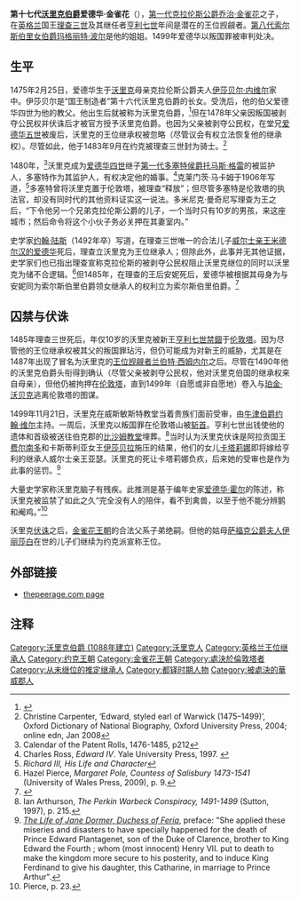 {{Infobox royalty
| name = 爱德华·金雀花
| title      =第十七代[[沃里克伯爵|沃里克伯爵]]
| image = WarwickRousRoll.jpg
| caption = 沃里克伯爵的[[盾|盾]]
| module             = {{Infobox royalty| embed = yes
| reign          = 1492年9月20日{{snd}}1499年11月28日
| reign-type     = 任期
| predecessor = [[第十六代沃里克伯爵夫人安妮·内维尔|第十六代沃里克伯爵夫人安妮·内维尔]]
| successor      = 爵位没收
| birth_date     = 1475年2月25日
| birth_place    = 英格兰[[沃里克郡|沃里克郡]][[沃里克|沃里克]]
| death_date     = {{death date and age|1499|11|28|1475|2|25|df=y}}
| death_place    = 英格兰[[伦敦|伦敦]][[伦敦塔|伦敦塔]]
| burial_place   = 
| house = [[约克王朝|约克]]
| father = [[第一代克拉伦斯公爵乔治·金雀花|第一代克拉伦斯公爵乔治·金雀花]]
| mother = [[克拉伦斯公爵夫人伊莎贝尔·内维尔|克拉伦斯公爵夫人伊莎贝尔·内维尔]]}}
}}

'''第十七代[[沃里克伯爵|沃里克伯爵]]爱德华·金雀花'''（{{bd|1475年|2月25日|1499年|11月28日|}}），[[第一代克拉伦斯公爵乔治·金雀花|第一代克拉伦斯公爵乔治·金雀花]]之子，在[[英格兰|英格兰]]国王[[理查三世_(英格兰)|理查三世]]及其继任者[[亨利七世_(英格兰)|亨利七世]]年间是潜在的王位觊觎者。[[第八代索尔斯伯里女伯爵玛格丽特·波尔|第八代索尔斯伯里女伯爵玛格丽特·波尔]]是他的姐姐。1499年爱德华以叛国罪被审判处决。

== 生平 ==
1475年2月25日，爱德华生于[[沃里克|沃里克]]母亲克拉伦斯公爵夫人[[伊莎贝尔·内维尔|伊莎贝尔·内维尔]]家中。伊莎贝尔是“国王制造者”第十六代沃里克伯爵的长女。受洗后，他的伯父爱德华四世为他的教父。他出生后就被称为沃里克伯爵，<ref>{{Cite book|last=Pierce|first=Hazel|title=Margaret Pole, Countess of Salisbury 1473-1541|publisher=The University of Wales Press|year=2003|isbn=978-0-7083-2189-8|location=Cardiff|pages=6}}</ref>但在1478年父亲因叛国被剥夺公民权并伏诛后才被官方授予沃里克伯爵。也因为父亲被剥夺公民权，在堂兄[[爱德华五世|爱德华五世]]被废后，沃里克的王位继承权被忽略（尽管议会有权立法恢复他的继承权）。尽管如此，他于1483年9月在约克被理查三世封为骑士。<ref>Christine Carpenter, ‘Edward, styled earl of Warwick (1475–1499)’, Oxford Dictionary of National Biography, Oxford University Press, 2004; online edn, Jan 2008 </ref>

1480年，<ref>Calendar of the Patent Rolls, 1476-1485, p212</ref>沃里克成为[[爱德华四世|爱德华四世]]继子[[第一代多塞特侯爵托马斯·格雷|第一代多塞特侯爵托马斯·格雷]]的被监护人，多塞特作为其监护人，有权决定他的婚事。<ref>Charles Ross, ''Edward IV''. Yale University Press, 1997. {{ISBN|0300073720}}</ref>克莱门茨·马卡姆于1906年写道，<ref>''Richard III, His Life and Character''</ref>多塞特曾将沃里克置于伦敦塔，被理查“释放”；但尽管多塞特是伦敦塔的执法官，却没有同时代的其他资料证实这一说法。多米尼克·曼奇尼写理查为王之后，“下令他另一个兄弟克拉伦斯公爵的儿子，一个当时只有10岁的男孩，来这座城市；然后命令将这个小伙子务必关押在其妻室内。”

史学家[[约翰·陆斯|约翰·陆斯]]（1492年卒）写道，在理查三世唯一的合法儿子[[威尔士亲王|威尔士亲王]][[米德尔汉的爱德华|米德尔汉的爱德华]]死后，理查立沃里克为王位继承人；但除此外，此事并无其他证据，史学家们也已指出理查宣称克拉伦斯的被剥夺公民权阻止沃里克继位的同时以沃里克为储不合逻辑。<ref>Hazel Pierce, ''Margaret Pole, Countess of Salisbury 1473-1541'' (University of Wales Press, 2009), p. 9.</ref>但1485年，在理查的王后安妮死后，爱德华被根据其母身为与安妮同为索尔斯伯里伯爵领女继承人的权利立为索尔斯伯里伯爵。<ref>{{Cite EB1911|wstitle=Salisbury, Earls of|volume=24|page=72}}</ref>

== 囚禁与伏诛 ==
1485年理查三世死后，年仅10岁的沃里克被新王[[亨利七世_(英格兰)|亨利七世]][[禁锢_(刑罚)|禁錮]]于[[伦敦塔|伦敦塔]]。因为尽管他的王位继承权被其父的叛国罪玷污，但仍可能成为对新王的威胁，尤其是在1487年出现了冒名为沃里克的[[王位觊觎者|王位觊觎者]][[兰伯特·西姆内尔|兰伯特·西姆内尔]]之后。尽管在1490年他的沃里克伯爵头衔得到确认（尽管父亲被剥夺公民权，他对沃里克伯国的继承权来自母亲），但他仍被拘押在[[伦敦塔|伦敦塔]]，直到1499年（自愿或非自愿地）卷入与[[珀金·沃贝克|珀金·沃贝克]]逃离伦敦塔的图谋。

1499年11月21日，沃里克在威斯敏斯特教堂当着贵族们面前受审，由[[第十三代牛津伯爵约翰·维尔|牛津伯爵约翰·维尔]]主持。一周后，沃里克以叛国罪在伦敦塔山被[[斩首|斩首]]。亨利七世出钱使他的遗体和首级被送往伯克郡的[[比沙姆教堂|比沙姆教堂]]埋葬。<ref>Ian Arthurson, ''The Perkin Warbeck Conspiracy, 1491-1499'' (Sutton, 1997), p. 215.</ref>当时认为沃里克伏诛是阿拉贡国王[[斐迪南二世_(阿拉贡)|费尔南多]]和卡斯蒂利亚女王[[伊莎贝拉一世|伊莎贝拉]]施压的结果，他们的女儿[[阿拉贡的凯瑟琳|卡塔莉娜]]即将嫁给亨利的继承人威尔士亲王亚瑟。沃里克的死让卡塔莉娜负疚，后来她的受审也是作为此事的惩罚。<ref>''[[The_Life_of_Jane_Dormer,_Duchess_of_Feria|The Life of Jane Dormer, Duchess of Feria]]'', preface: "She applied these miseries and disasters to have specially happened for the death of Prince Edward Plantagenet, son of the Duke of Clarence, brother to King Edward the Fourth ; whom (most innocent) Henry VII. put to death to make the kingdom more secure to his posterity, and to induce King Ferdinand to give his daughter, this Catharine, in marriage to Prince Arthur".</ref>

大量史学家称沃里克脑子有残疾。此推测是基于编年史家[[爱德华·霍尔|爱德华·霍尔]]的陈述，称沃里克被监禁了如此之久“完全没有人的陪伴，看不到禽兽，以至于他不能分辨鹅和阉鸡。”<ref>Pierce, p. 23.</ref>

沃里克[[伏诛|伏诛]]之后，[[金雀花王朝|金雀花王朝]]的合法父系子弟绝嗣。但他的姑母[[萨福克公爵夫人约克的伊丽莎白|萨福克公爵夫人伊丽莎白]]在世的儿子们继续为约克派宣称王位。

== 外部链接 ==
* [http://www.thepeerage.com/p10167.htm#i101662 thepeerage.com page]

== 注释 ==
{{reflist|30em}}

{{Start}}
{{S-hou|[[约克王朝|约克王朝]]|1475年|2月25日|1499年|11月28日|[[金雀花王朝|金雀花王朝]]}}
{{S-roy|en}}
{{S-bef|before=[[威尔士亲王米德尔汉的爱德华|威尔士亲王''米德尔汉的''爱德华]]}}
{{S-ttl|title=[[英格兰王位继承人列表|英格兰王位继承人]]<br />''作为 [[假定继承人|假定继承人]]''|years=1484年4月9日 – 1485年3月}}
{{S-aft|after=[[第一代林肯伯爵约翰·德拉波尔|第一代林肯伯爵约翰·德拉波尔]]}}
{{S-reg|en}}
{{S-bef|before=[[第十六代沃里克伯爵夫人安妮·博尚|安妮·内维尔]]}}
{{S-ttl|title=[[沃里克伯爵|沃里克伯爵]]|years=1492–1499}}
{{S-non|reason=没收}}
{{End box}}

{{DEFAULTSORT:Warwick, Edward, 17th Earl Of}}
[[Category:沃里克伯爵_(1088年建立)|Category:沃里克伯爵 (1088年建立)]]
[[Category:沃里克人|Category:沃里克人]]
[[Category:英格兰王位继承人|Category:英格兰王位继承人]]
[[Category:约克王朝|Category:约克王朝]]
[[Category:金雀花王朝|Category:金雀花王朝]]
[[Category:處決於倫敦塔者|Category:處決於倫敦塔者]]
[[Category:从未继位的推定继承人|Category:从未继位的推定继承人]]
[[Category:都铎时期人物|Category:都铎时期人物]]
[[Category:被處決的華威郡人|Category:被處決的華威郡人]]